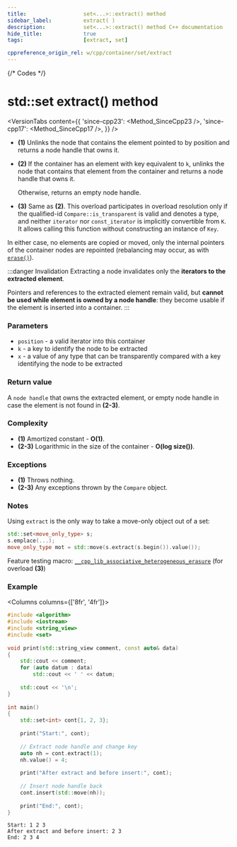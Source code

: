 ```yaml
---
title:					set<...>::extract() method
sidebar_label:			extract( )
description:			set<...>::extract() method C++ documentation
hide_title:				true
tags:					[extract, set]

cppreference_origin_rel: w/cpp/container/set/extract
---
```



{/* Codes */}


# std::set extract() method

<VersionTabs content={{
    'since-cpp23': <Method_SinceCpp23 />,
    'since-cpp17': <Method_SinceCpp17 />,
    }} />

 - **(1)**
    Unlinks the node that contains the element pointed to by position and returns a node handle that owns it.

 - **(2)**
    If the container has an element with key equivalent to `k`, unlinks the node that contains that element from the container and returns a node handle that owns it.

    Otherwise, returns an empty node handle.

 - **(3)**
    Same as **(2)**. 
    This overload participates in overload resolution only if the qualified-id `Compare::is_transparent` is valid and denotes a type, 
    and neither `iterator` nor `const_iterator` is implicitly convertible from `K`. It allows calling this function without constructing an instance of `Key`.
    
In either case, no elements are copied or moved, only the internal pointers of the container nodes are repointed (rebalancing may occur, as with [`erase()`](/std/containers/sets/set/erase)).

:::danger Invalidation
Extracting a node invalidates only the **iterators to the extracted element**. 

Pointers and references to the extracted element remain valid, but **cannot be used while element is owned by a node handle**: they become usable if the element is inserted into a container.
:::

### Parameters

 - `position` - a valid iterator into this container
 - `k` - a key to identify the node to be extracted
 - `x` - a value of any type that can be transparently compared with a key identifying the node to be extracted

### Return value

A `node handle` that owns the extracted element, or empty node handle in case the element is not found in **(2-3)**.

### Complexity

 - **(1)** Amortized constant - **O(1)**.
 - **(2-3)** Logarithmic in the size of the container - **O(log size())**.

### Exceptions

 - **(1)**
    Throws nothing.
 - **(2-3)**
    Any exceptions thrown by the `Compare` object.

### Notes

Using `extract` is the only way to take a move-only object out of a set:

```cpp showLineNumbers
std::set<move_only_type> s;
s.emplace(...);
move_only_type mot = std::move(s.extract(s.begin()).value());
```

Feature testing macro: [`__cpp_lib_associative_heterogeneous_erasure`](#) (for overload **(3)**)


### Example

<Columns columns={['8fr', '4fr']}>
<div>

```cpp title='Main.cpp' showLineNumbers
#include <algorithm>
#include <iostream>
#include <string_view>
#include <set>
 
void print(std::string_view comment, const auto& data)
{
    std::cout << comment;
    for (auto datum : data)
        std::cout << ' ' << datum;
 
    std::cout << '\n';
}
 
int main()
{
    std::set<int> cont{1, 2, 3};
 
    print("Start:", cont);
 
    // Extract node handle and change key
    auto nh = cont.extract(1);
    nh.value() = 4; 
 
    print("After extract and before insert:", cont);
 
    // Insert node handle back
    cont.insert(std::move(nh));
 
    print("End:", cont);
}
```

</div>
<div>

```plaintext title="Possible output"
Start: 1 2 3
After extract and before insert: 2 3
End: 2 3 4
```

</div>
</Columns>
